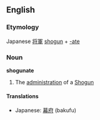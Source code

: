 ==English==
===Etymology===
Japanese [[将軍]] [[shogun]] + [[-ate]]

===Noun===
'''shogunate'''<!-- plural? -->

#The [[administration]] of a [[Shogun]]

====Translations====
*Japanese: [[幕府]] (bakufu)